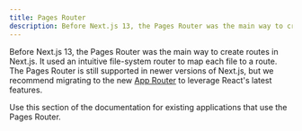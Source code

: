 ```yaml
---
title: Pages Router
description: Before Next.js 13, the Pages Router was the main way to create routes in Next.js with an intuitive file-system router.
---
```


Before Next.js 13, the Pages Router was the main way to create routes in Next.js. It used an intuitive file-system router to map each file to a route. The Pages Router is still supported in newer versions of Next.js, but we recommend migrating to the new [App Router](/docs/app) to leverage React's latest features.

Use this section of the documentation for existing applications that use the Pages Router.


<DocCardList />
